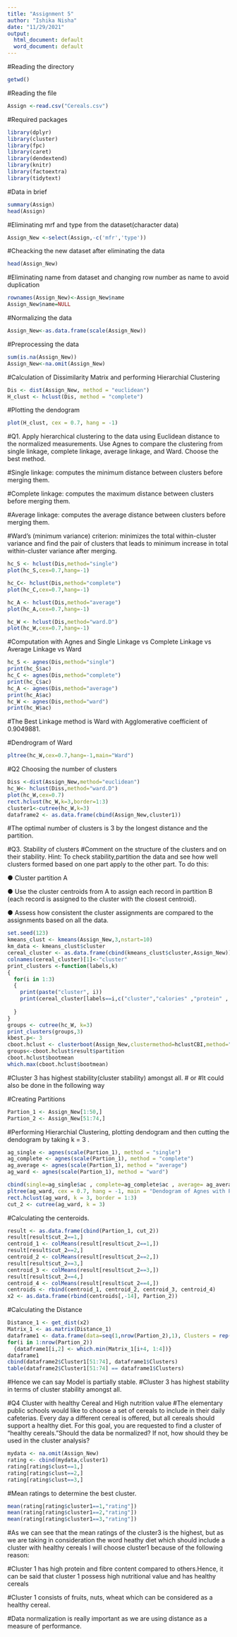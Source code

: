 ---
title: "Assignment 5"
author: "Ishika Nisha"
date: "11/29/2021"
output:
  html_document: default
  word_document: default
---

#Reading the directory
```{r}
getwd()
```

#Reading the file
```{r}
Assign <-read.csv("Cereals.csv")
```

#Required packages
```{r}
library(dplyr)
library(cluster)
library(fpc)
library(caret)
library(dendextend)
library(knitr)
library(factoextra)
library(tidytext)
```

#Data in brief
```{r}
summary(Assign)
head(Assign)
```

#Eliminating mrf and type from the dataset(character data)
```{r}
Assign_New <-select(Assign,-c('mfr','type'))
```

#Cheacking the new dataset after eliminating the data
```{r}
head(Assign_New)
```

#Eliminating name from dataset and changing row number as name to avoid duplication
```{r}
rownames(Assign_New)<-Assign_New$name
Assign_New$name=NULL
```

#Normalizing the data
```{r}
Assign_New<-as.data.frame(scale(Assign_New))
```

#Preprocessing the data
```{r}
sum(is.na(Assign_New))
Assign_New<-na.omit(Assign_New)
```

#Calculation of Dissimilarity Matrix and performing Hierarchial Clustering
```{r}
Dis <- dist(Assign_New, method = "euclidean")
H_clust <- hclust(Dis, method = "complete")
```

#Plotting the dendogram
```{r}
plot(H_clust, cex = 0.7, hang = -1)
```

#Q1. Apply hierarchical clustering to the data using Euclidean distance to the normalized measurements. Use Agnes to compare the clustering from single linkage, complete linkage, average linkage, and Ward. Choose the best method.

#Single linkage: computes the minimum distance between clusters before merging them.

#Complete linkage: computes the maximum distance between clusters before merging them.

#Average linkage: computes the average distance between clusters before merging them.

#Ward’s (minimum variance) criterion: minimizes the total within-cluster variance and find the pair of clusters that leads to minimum increase in total within-cluster variance after merging.

```{r}
hc_S <- hclust(Dis,method="single")
plot(hc_S,cex=0.7,hang=-1)

hc_C<- hclust(Dis,method="complete")
plot(hc_C,cex=0.7,hang=-1)

hc_A <- hclust(Dis,method="average")
plot(hc_A,cex=0.7,hang=-1)

hc_W <- hclust(Dis,method="ward.D")
plot(hc_W,cex=0.7,hang=-1)
```

#Computation with Agnes and Single Linkage vs Complete Linkage vs Average Linkage vs Ward
```{r}
hc_S <- agnes(Dis,method="single")
print(hc_S$ac)
hc_C <- agnes(Dis,method="complete")
print(hc_C$ac)
hc_A <- agnes(Dis,method="average")
print(hc_A$ac)
hc_W <- agnes(Dis,method="ward")
print(hc_W$ac)
```
#The Best Linkage method is Ward with Agglomerative coefficient of 0.9049881.

#Dendrogram of Ward
```{r}
pltree(hc_W,cex=0.7,hang=-1,main="Ward")
```

#Q2 Choosing the number of clusters
```{r}
Diss <-dist(Assign_New,method="euclidean")
hc_W<- hclust(Diss,method="ward.D")
plot(hc_W,cex=0.7)
rect.hclust(hc_W,k=3,border=1:3)
cluster1<-cutree(hc_W,k=3)
dataframe2 <- as.data.frame(cbind(Assign_New,cluster1))
```
#The optimal number of clusters is 3 by the longest distance and the partition.

#Q3. Stability of clusters
#Comment on the structure of the clusters and on their stability. Hint: To check stability,partition the data and see how well clusters formed based on one part apply to the other part. To do this:

● Cluster partition A

● Use the cluster centroids from A to assign each record in partition B (each record is assigned to the cluster with the closest centroid).

● Assess how consistent the cluster assignments are compared to the
assignments based on all the data.

```{r}
set.seed(123)
kmeans_clust <- kmeans(Assign_New,3,nstart=10)
km_data <- kmeans_clust$cluster
cereal_cluster <- as.data.frame(cbind(kmeans_clust$cluster,Assign_New))
colnames(cereal_cluster)[1]<-"cluster"
print_clusters <-function(labels,k)
{
  for(i in 1:3)
  {
    print(paste("cluster", i))
    print(cereal_cluster[labels==i,c("cluster","calories" ,"protein" , "fat" ,     "sodium"  , "fiber"  , "carbo"  ,  "sugars"  , "potass"  , "vitamins" ,"shelf" ,   "weight"  , "cups"  ,   "rating"  )])
    
  }
}
groups <- cutree(hc_W, k=3)
print_clusters(groups,3)
kbest.p<- 3       
cboot.hclust <- clusterboot(Assign_New,clustermethod=hclustCBI,method="ward.D", k=kbest.p)
groups<-cboot.hclust$result$partition 
cboot.hclust$bootmean 
which.max(cboot.hclust$bootmean)
```
#Cluster 3 has highest stability(cluster stability) amongst all.
                       # or
#It could also be done in the following way

#Creating Partitions
```{r}
Partion_1 <- Assign_New[1:50,]
Partion_2 <- Assign_New[51:74,]
```

#Performing Hierarchial Clustering, plotting dendogram and then cutting the dendogram by taking k = 3   .
```{r}
ag_single <- agnes(scale(Partion_1), method = "single")
ag_complete <- agnes(scale(Partion_1), method = "complete")
ag_average <- agnes(scale(Partion_1), method = "average")
ag_ward <- agnes(scale(Partion_1), method = "ward")

cbind(single=ag_single$ac , complete=ag_complete$ac , average= ag_average$ac , ward= ag_ward$ac)
pltree(ag_ward, cex = 0.7, hang = -1, main = "Dendogram of Agnes with Partitioned Data (Using Ward)")
rect.hclust(ag_ward, k = 3, border = 1:3)
cut_2 <- cutree(ag_ward, k = 3)
```
#Calculating the centeroids.
```{r}
result <- as.data.frame(cbind(Partion_1, cut_2))
result[result$cut_2==1,]
centroid_1 <- colMeans(result[result$cut_2==1,])
result[result$cut_2==2,]
centroid_2 <- colMeans(result[result$cut_2==2,])
result[result$cut_2==3,]
centroid_3 <- colMeans(result[result$cut_2==3,])
result[result$cut_2==4,]
centroid_4 <- colMeans(result[result$cut_2==4,])
centroids <- rbind(centroid_1, centroid_2, centroid_3, centroid_4)
x2 <- as.data.frame(rbind(centroids[,-14], Partion_2))
```

#Calculating the Distance
```{r}
Distance_1 <- get_dist(x2)
Matrix_1 <- as.matrix(Distance_1)
dataframe1 <- data.frame(data=seq(1,nrow(Partion_2),1), Clusters = rep(0,nrow(Partion_2)))
for(i in 1:nrow(Partion_2)) 
  {dataframe1[i,2] <- which.min(Matrix_1[i+4, 1:4])}
dataframe1
cbind(dataframe2$Cluster1[51:74], dataframe1$Clusters)
table(dataframe2$Cluster1[51:74] == dataframe1$Clusters)
```
#Hence we can say Model is partially stable.
#Cluster 3 has highest stability in terms of cluster stability amongst all.

#Q4 Cluster with healthy Cereal and High nutrition value
#The elementary public schools would like to choose a set of cereals to include in their daily cafeterias. Every day a different cereal is offered, but all cereals should support a healthy diet. For this goal, you are requested to find a cluster of “healthy cereals.”Should the data be normalized? If not, how should they be used in the cluster analysis?
```{r}
mydata <- na.omit(Assign_New)
rating <- cbind(mydata,cluster1)
rating[rating$clust==1,]
rating[rating$clust==2,]
rating[rating$clust==3,]
```

#Mean ratings to determine the best cluster.
```{r}
mean(rating[rating$cluster1==1,"rating"])
mean(rating[rating$cluster1==2,"rating"])
mean(rating[rating$cluster1==3,"rating"])
```
#As we can see that the mean ratings of the cluster3 is the highest, but as we are taking in consideration the word heathy diet which should include a cluster with healthy cereals I will choose cluster1 because of the following reason:

#Cluster 1 has high protein and fibre content compared to others.Hence, it can be said that cluster 1 possess high nutritional value and has healthy cereals 

#Cluster 1 consists of fruits, nuts, wheat which can be considered as a healthy cereal.

#Data normalization is really important as we are using distance as a measure of performance.